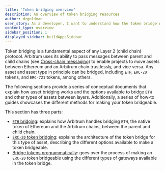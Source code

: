 ```yaml
---
title: 'Token bridging overview'
description: An overview of token bridging resources
author: dzgoldman
user_story: As a developer, I want to understand how the token bridge works and what options exist to bridge assets between layers.
content_type: overview
sidebar_position: 1
displayed_sidebar: buildAppsSidebar
---
```


Token bridging is a fundamental aspect of any Layer 2 (child chain) protocol. Arbitrum uses its ability to pass messages between parent and child chains (see [Cross-chain messaging](/build-decentralized-apps/04-cross-chain-messaging.mdx)) to enable projects to move assets between Ethereum and an Arbitrum chain trustlessly, and vice versa. Any asset and asset type in principle can be bridged, including `ETH`, `ERC-20` tokens, and `ERC-721` tokens, among others.

The following sections provide a series of conceptual documents that explain how asset bridging works and the options available to bridge `ETH` and other types of assets between layers. Additionally, a series of how-to guides showcases the different methods for making your token bridgeable.

This section has three parts:

- [`ETH` bridging](/build-decentralized-apps/token-bridging/02-token-bridge-ether.mdx): explains how Arbitrum handles bridging `ETH`, the native token of Ethereum and the Arbitrum chains, between the parent and child chain.
- [`ERC-20` token bridging](/build-decentralized-apps/token-bridging/03-token-bridge-erc20.mdx): explains the architecture of the token bridge for this type of asset, describing the different options available to make a token bridgeable.
- [Bridge tokens programmatically](/build-decentralized-apps/token-bridging/bridge-tokens-programmatically/01-get-started.mdx): goes over the process of making an `ERC-20` token bridgeable using the different types of gateways available in the token bridge.
